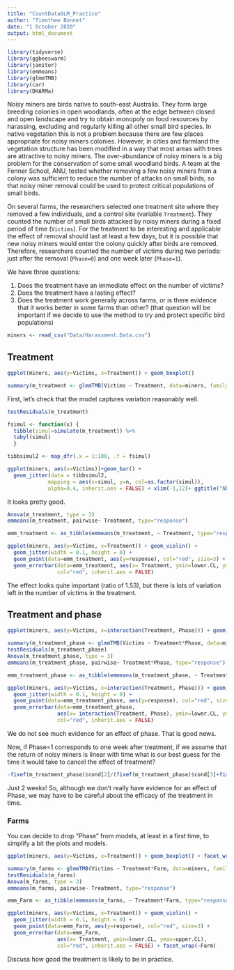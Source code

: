 ```yaml
---
title: "CountDataGLM_Practice"
author: "Timothee Bonnet"
date: "1 October 2020"
output: html_document
---
```




```r
library(tidyverse)
library(ggbeeswarm)
library(janitor)
library(emmeans)
library(glmmTMB)
library(car)
library(DHARMa)
```

Noisy miners are birds native to south-east Australia. They form large breeding colonies in open woodlands, often at the edge between closed and open landscape and try to obtain monopoly on food resources by harassing, excluding and regularly killing all other small bird species. In native vegetation this is not a problem because there are few places appropriate for noisy miners colonies. However, in cities and farmland the vegetation structure has been modified in a way that most areas with trees are attractive to noisy miners. The over-abundance of noisy miners is a big problem for the conservation of some small woodland birds. A team at the Fenner School, ANU, tested whether removing a few noisy miners from a colony was sufficient to reduce the number of attacks on small birds, so that noisy miner removal could be used to protect critical populations of small birds. 

On several farms, the researchers selected one treatment site where they removed a few individuals, and a control site (variable ```Treatment```). They counted the number of small birds attacked by noisy miners during a fixed period of time (```Victims```). 
For the treatment to be interesting and applicable the effect of removal should last at least a few days, but it is possible that new noisy miners would enter the colony quickly after birds are removed. Therefore, researchers counted the number of victims during two periods: just after the removal (```Phase=0```) and one week later (```Phase=1```). 

We have three questions:

1. Does the treatment have an immediate effect on the number of victims? 
2. Does the treatment have a lasting effect?
3. Does the treatment work generally across farms, or is there evidence that it works better in some farms than other? (that question will be important if we decide to use the method to try and protect specific bird populations)

```r
miners <- read_csv("Data/Harassment.Data.csv")
```


## Treatment

```r
ggplot(miners, aes(y=Victims, x=Treatment)) + geom_boxplot()
```

```r
summary(m_treatment <- glmmTMB(Victims ~ Treatment, data=miners, family = nbinom1()))
```

First, let's check that the model captures variation reasonably well.
```r
testResiduals(m_treatment)

fsimul <- function(x) {
  tibble(simul=simulate(m_treatment)) %>% 
  tabyl(simul)
  }

tibbsimul2 <- map_dfr(.x = 1:100, .f = fsimul)

ggplot(miners, aes(x=Victims))+geom_bar() +
  geom_jitter(data = tibbsimul2, 
             mapping = aes(x=simul, y=n, col=as.factor(simul)),
             alpha=0.4, inherit.aes = FALSE) + xlim(-1,12)+ ggtitle("Nbinom1 GLM")
```


It looks pretty good.


```r
Anova(m_treatment, type = 3)
emmeans(m_treatment, pairwise~ Treatment, type="response")
```

```r
emm_treatment <- as_tibble(emmeans(m_treatment, ~ Treatment, type="response"))

ggplot(miners, aes(y=Victims, x=Treatment)) + geom_violin() + 
  geom_jitter(width = 0.1, height = 0) +
  geom_point(data=emm_treatment, aes(y=response), col="red", size=3) +
  geom_errorbar(data=emm_treatment, aes(x= Treatment, ymin=lower.CL, ymax=upper.CL),
                col="red", inherit.aes = FALSE)

```


The effect looks quite important (ratio of 1.53), but there is lots of variation left in the number of victims in the treatment.

## Treatment and phase

```r
ggplot(miners, aes(y=Victims, x=interaction(Treatment, Phase))) + geom_boxplot()
```

```r
summary(m_treatment_phase <- glmmTMB(Victims ~ Treatment*Phase, data=miners, family = nbinom1()))
testResiduals(m_treatment_phase)
Anova(m_treatment_phase, type = 3)
emmeans(m_treatment_phase, pairwise~ Treatment*Phase, type="response")
```



```r
emm_treatment_phase <- as_tibble(emmeans(m_treatment_phase, ~ Treatment*Phase, type="response"))

ggplot(miners, aes(y=Victims, x=interaction(Treatment, Phase))) + geom_violin() + 
  geom_jitter(width = 0.1, height = 0) +
  geom_point(data=emm_treatment_phase, aes(y=response), col="red", size=3) +
  geom_errorbar(data=emm_treatment_phase, 
                aes(x= interaction(Treatment, Phase), ymin=lower.CL, ymax=upper.CL),
                col="red", inherit.aes = FALSE)

```


We do not see much evidence for an effect of phase. That is good news. 

Now, if Phase=1 corresponds to one week after treatment, if we assume that the return of noisy miners is linear with time what is our best guess for the time it would take to cancel the effect of treatment?


```r
-fixef(m_treatment_phase)$cond[2]/(fixef(m_treatment_phase)$cond[3]+fixef(m_treatment_phase)$cond[4])
```

Just 2 weeks!
So, although we don't really have evidence for an effect of Phase, we may have to be careful about the efficacy of the treatment in time.


### Farms

You can decide to drop "Phase" from models, at least in a first time, to simplify a bit the plots and models.

```r
ggplot(miners, aes(y=Victims, x=Treatment)) + geom_boxplot() + facet_wrap(~Farm)
```

```r
summary(m_farms <- glmmTMB(Victims ~ Treatment*Farm, data=miners, family = nbinom1()))
testResiduals(m_farms)
Anova(m_farms, type = 3)
emmeans(m_farms, pairwise~ Treatment, type="response")
```


```r
emm_Farm <- as_tibble(emmeans(m_farms, ~ Treatment*Farm, type="response"))

ggplot(miners, aes(y=Victims, x=Treatment)) + geom_violin() +
  geom_jitter(width = 0.1, height = 0) +
  geom_point(data=emm_Farm, aes(y=response), col="red", size=3) +
  geom_errorbar(data=emm_Farm, 
                aes(x= Treatment, ymin=lower.CL, ymax=upper.CL),
                col="red", inherit.aes = FALSE) + facet_wrap(~Farm)
```

Discuss how good the treatment is likely to be in practice.

